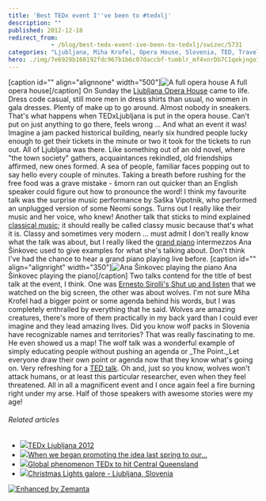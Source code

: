 ```yaml
---
title: 'Best TEDx event I''ve been to #tedxlj'
description: ""
published: 2012-12-18
redirect_from: 
            - /blog/best-tedx-event-ive-been-to-tedxlj/swizec/5731
categories: "Ljubljana, Miha Krofel, Opera House, Slovenia, TED, Travel + Events"
hero: ./img/7e6929b160192fdc967b1b6c07daccbf-tumblr_mf4xnrDb7C1qekjngo1_500.jpg
---
```

\[caption id=&quot;&quot; align=&quot;alignnone&quot; width=&quot;500&quot;]![A full opera house](./img/7e6929b160192fdc967b1b6c07daccbf-tumblr_mf4xnrDb7C1qekjngo1_500.jpg "A full opera house") A full opera house\[/caption] On Sunday the [Ljubljana Opera House](<http://maps.google.com/maps?ll=46.0526333333,14.5008361111&amp;spn=0.01,0.01&amp;q=46.0526333333,14.5008361111 (Slovene%20National%20Opera%20and%20Ballet%20Theatre)&amp;t=h> "Slovene National Opera and Ballet Theatre") came to life. Dress code casual, still more men in dress shirts than usual, no women in gala dresses. Plenty of make up to go around. Almost nobody in sneakers. That&#x27;s what happens when TEDxLjubljana is put in the opera house. Can&#x27;t put on just anything to go there, feels wrong ... And what an event it was! Imagine a jam packed historical building, nearly six hundred people lucky enough to get their tickets in the minute or two it took for the tickets to run out. All of Ljubljana was there. Like something out of an old novel, where &quot;the town society&quot; gathers, acquaintances rekindled, old friendships affirmed, new ones formed. A sea of people, familiar faces popping out to say hello every couple of minutes. Taking a breath before rushing for the free food was a grave mistake - šmorn ran out quicker than an English speaker could figure out how to pronounce the word!  I think my favourite talk was the surprise music performance by Saška Vipotnik, who performed an unplugged version of some Neomi songs. Turns out I really like their music and her voice, who knew! Another talk that sticks to mind explained [classical music](http://en.wikipedia.org/wiki/Classical_music "Classical music"); it should really be called classy music because that&#x27;s what it is. Classy and sometimes very modern ... must admit I don&#x27;t really know what the talk was about, but I really liked the [grand piano](http://en.wikipedia.org/wiki/Piano "Piano") intermezzos Ana Šinkovec used to give examples for what she&#x27;s talking about. Don&#x27;t think I&#x27;ve had the chance to hear a grand piano playing live before. \[caption id=&quot;&quot; align=&quot;alignright&quot; width=&quot;350&quot;]![Ana Šinkovec playing the piano](./img/7e34774c87c76e7c57f91d229c17901a-tumblr_mf4z54tL8q1qekjngo1_500.jpg "Ana Šinkovec playing the piano") Ana Šinkovec playing the piano\[/caption] Two talks contend for the title of best talk at the event, I think. One was [Ernesto Sirolli&#x27;s Shut up and listen](http://www.ted.com/talks/ernesto_sirolli_want_to_help_someone_shut_up_and_listen.html) that we watched on the big screen, the other was about wolves. I&#x27;m not sure Miha Krofel had a bigger point or some agenda behind his words, but I was completely enthralled by everything that he said. Wolves are amazing creatures, there&#x27;s more of them practically in my back yard than I could ever imagine and they lead amazing lives. Did you know wolf packs in Slovenia have recognizable names and territories? That was really fascinating to me. He even showed us a map! The wolf talk was a wonderful example of simply educating people without pushing an agenda or _The Point._Let everyone draw their own point or agenda now that they know what&#x27;s going on. Very refreshing for a [TED talk](http://www.ted.com "TED (conference)"). Oh and, just so you know, wolves won&#x27;t attack humans, or at least this particular researcher, even when they feel threatened. All in all a magnificent event and I once again feel a fire burning right under my arse. Half of those speakers with awesome stories were my age!

###### Related articles

- [![](http://i.zemanta.com/132820958_80_80.jpg)](http://www.tablix.org/~avian/blog/archives/2012/12/tedx_ljubljana_2012/)[TEDx Ljubljana 2012](http://www.tablix.org/~avian/blog/archives/2012/12/tedx_ljubljana_2012/)
- [![](http://i.zemanta.com/131918832_80_80.jpg)](http://blog.tedx.com/post/37794863200/when-we-began-promoting-the-idea-last-spring-to)[When we began promoting the idea last spring to our...](http://blog.tedx.com/post/37794863200/when-we-began-promoting-the-idea-last-spring-to)
- [![](http://i.zemanta.com/noimg_91_80_80.jpg)](http://blogs.abc.net.au/queensland/2012/11/global-phenomenon-tedx-to-hit-central-queensland.html)[Global phenomenon TEDx to hit Central Queensland](http://blogs.abc.net.au/queensland/2012/11/global-phenomenon-tedx-to-hit-central-queensland.html)
- [![](http://i.zemanta.com/132437993_80_80.jpg)](http://blog.travelpod.com/travel-blog-entries/gemsandmalc/1/1355516529/tpod.html)[Christmas Lights galore - Ljubljana, Slovenia](http://blog.travelpod.com/travel-blog-entries/gemsandmalc/1/1355516529/tpod.html)

[![Enhanced by Zemanta](http://img.zemanta.com/zemified_e.png?x-id=15222100-772a-4b79-b370-ffd802d85feb)](http://www.zemanta.com/?px "Enhanced by Zemanta")